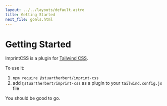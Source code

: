 ```yaml
---
layout: ../../layouts/default.astro
title: Getting Started
next_file: goals.html
---
```

# Getting Started

ImprintCSS is a plugin for [Tailwind CSS](https://tailwindcss.com).

To use it:

1. `npm require @stuartherbert/imprint-css`
2. add `@stuartherbert/imprint-css` as a plugin to your `tailwind.config.js` file

You should be good to go.